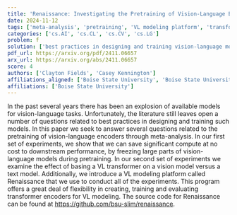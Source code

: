 ```yaml
---
title: 'Renaissance: Investigating the Pretraining of Vision-Language Encoders'
date: 2024-11-12
tags: ['meta-analysis', 'pretraining', 'VL modeling platform', 'transformer encoders', 'vision-language encoders', 'Renaissance', 'vision-language tasks']
categories: ['cs.AI', 'cs.CL', 'cs.CV', 'cs.LG']
problem: f
solution: ['best practices in designing and training vision-language models']
pdf_url: https://arxiv.org/pdf/2411.06657
arx_url: https://arxiv.org/abs/2411.06657
score: 4
authors: ['Clayton Fields', 'Casey Kennington']
affiliations_aligned: ['Boise State University', 'Boise State University']
affiliations: ['Boise State University']
---
```



In the past several years there has been an explosion of available models for vision-language tasks. Unfortunately, the literature still leaves open a number of questions related to best practices in designing and training such models. In this paper we seek to answer several questions related to the pretraining of vision-language encoders through meta-analysis. In our first set of experiments, we show that we can save significant compute at no cost to downstream performance, by freezing large parts of vision-language models during pretraining. In our second set of experiments we examine the effect of basing a VL transformer on a vision model versus a text model. Additionally, we introduce a VL modeling platform called Renaissance that we use to conduct all of the experiments. This program offers a great deal of flexibility in creating, training and evaluating transformer encoders for VL modeling. The source code for Renaissance can be found at https://github.com/bsu-slim/renaissance.